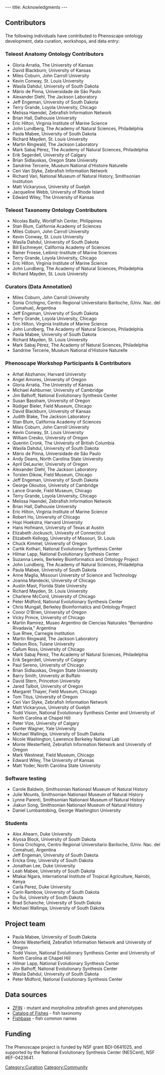 ---
title: Acknowledgments
---

<h2>Contributors</h2>
<p>The following individuals have contributed to Phenoscape ontology development, data curation, workshops, and data entry:</p>
<h3>Teleost Anatomy Ontology Contributors</h3>
<ul>
<li>Gloria Arratia, The University of Kansas</li>
<li>David Blackburn, University of Kansas</li>
<li>Miles Coburn, John Carroll University</li>
<li>Kevin Conway, St. Louis University</li>
<li>Wasila Dahdul, University of South Dakota</li>
<li>Mário de Pinna, Universidade de São Paulo</li>
<li>Alexander Diehl, The Jackson Laboratory</li>
<li>Jeff Engeman, University of South Dakota</li>
<li>Terry Grande, Loyola University, Chicago</li>
<li>Melissa Haendel, Zebrafish Information Network</li>
<li>Brian Hall, Dalhousie University</li>
<li>Eric Hilton, Virginia Institute of Marine Science</li>
<li>John Lundberg, The Academy of Natural Sciences, Philadelphia</li>
<li>Paula Mabee, University of South Dakota</li>
<li>Richard Mayden, St. Louis University</li>
<li>Martin Ringwald, The Jackson Laboratory</li>
<li>Mark Sabaj Pérez, The Academy of Natural Sciences, Philadelphia</li>
<li>Erik Segerdell, University of Calgary</li>
<li>Brian Sidlauskas, Oregon State University</li>
<li>Sandrine Tercerie, Muséum National d'Histoire Naturelle</li>
<li>Ceri Van Slyke, Zebrafish Information Network</li>
<li>Richard Vari, National Museum of Natural History, Smithsonian Institution</li>
<li>Matt Vickaryous, University of Guelph</li>
<li>Jacqueline Webb, University of Rhode Island</li>
<li>Edward Wiley, The University of Kansas</li>
</ul>
<h3>Teleost Taxonomy Ontology Contributors</h3>
<ul>
<li>Nicolas Bailly, WorldFish Center, Philippines</li>
<li>Stan Blum, California Academy of Sciences</li>
<li>Miles Coburn, John Carroll University</li>
<li>Kevin Conway, St. Louis University</li>
<li>Wasila Dahdul, University of South Dakota</li>
<li>Bill Eschmeyer, California Academy of Sciences</li>
<li>Rainer Froese, Leibniz-Institute of Marine Sciences</li>
<li>Terry Grande, Loyola University, Chicago</li>
<li>Eric Hilton, Virginia Institute of Marine Science</li>
<li>John Lundberg, The Academy of Natural Sciences, Philadelphia</li>
<li>Richard Mayden, St. Louis University</li>
</ul>
<h3>Curators (Data Annotation)</h3>
<ul>
<li>Miles Coburn, John Carroll University</li>
<li>Sonia Crichigno, Centro Regional Universitario Bariloche, (Univ. Nac. del Comahue), Argentina</li>
<li>Jeff Engeman, University of South Dakota</li>
<li>Terry Grande, Loyola University, Chicago</li>
<li>Eric Hilton, Virginia Institute of Marine Science</li>
<li>John Lundberg, The Academy of Natural Sciences, Philadelphia</li>
<li>Paula Mabee, University of South Dakota</li>
<li>Richard Mayden, St. Louis University</li>
<li>Mark Sabaj Pérez, The Academy of Natural Sciences, Philadelphia</li>
<li>Sandrine Tercerie, Muséum National d'Histoire Naturelle</li>
</ul>
<h3>Phenoscape Workshop Participants &amp; Contributors</h3>
<ul>
<li>Arhat Abzhanov, Harvard University</li>
<li>Angel Amores, University of Oregon</li>
<li>Gloria Arratia, The University of Kansas</li>
<li>Michael Ashburner, University of Cambridge</li>
<li>Jim Balhoff, National Evolutionary Synthesis Center</li>
<li>Susan Bassham, University of Oregon</li>
<li>Rüdiger Bieler, Field Museum, Chicago</li>
<li>David Blackburn, University of Kansas</li>
<li>Judith Blake, The Jackson Laboratory</li>
<li>Stan Blum, California Academy of Sciences</li>
<li>Miles Coburn, John Carroll University</li>
<li>Kevin Conway, St. Louis University</li>
<li>William Cresko, University of Oregon</li>
<li>Quentin Cronk, The University of British Columbia</li>
<li>Wasila Dahdul, University of South Dakota</li>
<li>Mário de Pinna, Universidade de São Paulo</li>
<li>Andy Deans, North Carolina State University</li>
<li>April DeLaurier, University of Oregon</li>
<li>Alexander Diehl, The Jackson Laboratory</li>
<li>Torsten Dikow, Field Museum, Chicago</li>
<li>Jeff Engeman, University of South Dakota</li>
<li>George Gkoutos, University of Cambridge</li>
<li>Lance Grande, Field Museum, Chicago</li>
<li>Terry Grande, Loyola University, Chicago</li>
<li>Melissa Haendel, Zebrafish Information Network</li>
<li>Brian Hall, Dalhousie University</li>
<li>Eric Hilton, Virginia Institute of Marine Science</li>
<li>Robert Ho, University of Chicago</li>
<li>Hopi Hoekstra, Harvard University</li>
<li>Hans Hofmann, University of Texas at Austin</li>
<li>Elizabeth Jockusch, Univesity of Connecticut</li>
<li>Elizabeth Kellogg, University of Missouri, St. Louis</li>
<li>Chuck Kimmel, University of Oregon</li>
<li>Cartik Kothari, National Evolutionary Synthesis Center</li>
<li>Hilmar Lapp, National Evolutionary Synthesis Center</li>
<li>Suzanna Lewis, Berkeley Bioinformatics and Ontology Project</li>
<li>John Lundberg, The Academy of Natural Sciences, Philadelphia</li>
<li>Paula Mabee, University of South Dakota</li>
<li>Anne Maglia, Missouri University of Science and Technology</li>
<li>Joanna Mandecki, University of Chicago</li>
<li>Austin Mast, Florida State University</li>
<li>Richard Mayden, St. Louis University</li>
<li>Charlene McCord, University of Chicago</li>
<li>Peter Midford, National Evolutionary Synthesis Center</li>
<li>Chris Mungall, Berkeley Bioinformatics and Ontology Project</li>
<li>Conor O'Brien, University of Oregon</li>
<li>Vicky Prince, University of Chicago</li>
<li>Martin Ramirez, Museo Argentino de Ciencias Naturales "Bernardino Rivadavia," Argentina</li>
<li>Sue Rhee, Carnegie Institution</li>
<li>Martin Ringwald, The Jackson Laboratory</li>
<li>Nelson Rios, Tulane University</li>
<li>Callum Ross, University of Chicago</li>
<li>Mark Sabaj Pérez, The Academy of Natural Sciences, Philadelphia</li>
<li>Erik Segerdell, University of Calgary</li>
<li>Paul Sereno, University of Chicago</li>
<li>Brian Sidlauskas, Oregon State University</li>
<li>Barry Smith, University at Buffalo</li>
<li>David Stern, Princeton University</li>
<li>Jared Talbot, University of Oregon</li>
<li>Margaret Thayer, Field Museum, Chicago</li>
<li>Tom Titus, University of Oregon</li>
<li>Ceri Van Slyke, Zebrafish Information Network</li>
<li>Matt Vickaryous, University of Guelph</li>
<li>Todd Vision, National Evolutionary Synthesis Center and University of North Carolina at Chapel Hill</li>
<li>Peter Vize, University of Calgary</li>
<li>Gunter Wagner, Yale University</li>
<li>Michael Wallinga, University of South Dakota</li>
<li>Nicole Washington, Lawrence Berkeley National Lab</li>
<li>Monte Westerfield, Zebrafish Information Network and University of Oregon</li>
<li>Mark Westneat, Field Museum, Chicago</li>
<li>Edward Wiley, The University of Kansas</li>
<li>Matt Yoder, North Carolina State University</li>
</ul>
<h3>Software testing</h3>
<ul>
<li>Carole Baldwin, Smithsonian Nationaol Museum of Natural History</li>
<li>Julie Mounts, Smithsonian Nationaol Museum of Natural History</li>
<li>Lynne Parenti, Smithsonian Nationaol Museum of Natural History</li>
<li>Jiakun Song, Smithsonian Nationaol Museum of Natural History</li>
<li>Daniel Lumbantobing, George Washington University</li>
</ul>
<h3>Students</h3>
<ul>
<li>Alex Ahearn, Duke University</li>
<li>Alyssa Block, University of South Dakota</li>
<li>Sonia Crichigno, Centro Regional Universitario Bariloche, (Univ. Nac. del Comahue), Argentina</li>
<li>Jeff Engeman, University of South Dakota</li>
<li>Ericka Grey, University of South Dakota</li>
<li>Jonathan Lee, Duke University</li>
<li>Leah Mabee, University of South Dakota</li>
<li>Mtakai Ngara, International Institute of Tropical Agriculture, Nairobi, Kenya</li>
<li>Carla Perez, Duke University</li>
<li>Carin Rambow, University of South Dakota</li>
<li>Du Rui, University of South Dakota</li>
<li>Brad Schanche, University of South Dakota</li>
<li>Michael Wallinga, University of South Dakota</li>
</ul>

<h2>Project team</h2>
<ul>
<li>Paula Mabee, University of South Dakota</li>
<li>Monte Westerfield, Zebrafish Information Network and University of Oregon</li>
<li>Todd Vision, National Evolutionary Synthesis Center and University of North Carolina at Chapel Hill</li>
<li>Hilmar Lapp, National Evolutionary Synthesis Center</li>
<li>Jim Balhoff, National Evolutionary Synthesis Center</li>
<li>Wasila Dahdul, University of South Dakota</li>
<li>Peter Midford, National Evolutionary Synthesis Center</li>
</ul>

<h2>Data sources</h2>
<ul>
<li>[http://zfin.org ZFIN] - mutant and morpholina zebrafish genes and phenotypes</li>
<li>[http://research.calacademy.org/ichthyology/catalog Catalog of Fishes] - fish taxonomy</li>
<li>[http://www.fishbase.org/ Fishbase] - fish common names</li>
</ul>

<h2>Funding</h2>
<p>The Phenoscape project is funded by NSF grant BDI-0641025, and supported by the National Evolutionary Synthesis Center (NESCent), NSF #EF-0423641.</p>

[[Category:Curation]]
[[Category:Community]]